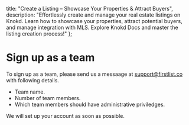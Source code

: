 
<meta name="og:title" content="Create Exclusive Listings Quickly with Knokd" />
<meta name="og:description" content="Effortlessly create & manage listings on Knokd. Learn how to showcase properties, attract buyers, and manage MLS integration. Explore Knokd Docs & master the process!"/>

  title: "Create a Listing – Showcase Your Properties & Attract Buyers",
  description: "Effortlessly create and manage your real estate listings on Knokd. Learn how to showcase your properties, attract potential buyers, and manage integration with MLS. Explore Knokd Docs and master the listing creation process!"
};


<HeroPattern />

# Sign up as a team

To sign up as a team, please send us a messaage at support@firstlist.co with following details.
* Team name.
* Number of team members.
* Which team members should have administrative priviledges.

We will set up your account as soon as possible.
